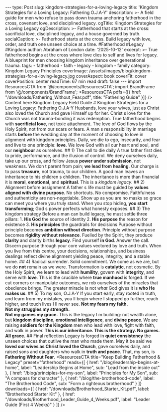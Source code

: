 --- type: Post slug: kingdom-strategies-for-a-loving-legacy title: 'Kingdom Strategies for a Loving Legacy: Fathering O.J.A-Y' description: >- A field guide for men who refuse to pass down trauma anchoring fatherhood in the cross, covenant love, and disciplined legacy. ogTitle: Kingdom Strategies for a Loving Legacy ogDescription: >- Fatherhood that starts at the cross: sacrificial love, disciplined legacy, and a house governed by truth. socialCaption: >- Fatherhood starts at the cross. Build legacy with love, order, and truth one unseen choice at a time. #Fatherhood #Legacy #Kingdom author: Abraham of London date: '2025-10-12' excerpt: >- True fatherhood begins at the cross where love dies to self and lives for legacy. A blueprint for men choosing kingdom inheritance over generational trauma. tags: - fatherhood - faith - legacy - kingdom - family category: Kingdom Legacy Principles coverImage: /assets/images/blog/kingdom-strategies-for-a-loving-legacy.jpg coverAspect: book coverFit: cover coverPosition: center readTime: 67 min read draft: false --- import ResourcesCTA from '@/components/ResourcesCTA'; import BrandFrame from '@/components/BrandFrame'; <ResourcesCTA pdfs={[{ href: "/downloads/Fathering_Without_Fear.pdf", title: "Fathering Guide" }]} /> <BrandFrame title="Legacy Tips" subtitle="Key Advice"> Content here </BrandFrame> <HeroEyebrow>Kingdom Legacy Field Guide</HeroEyebrow> # Kingdom Strategies for a Loving Legacy: Fathering O.J.A-Y <Verse cite="Ephesians 5:25"> Husbands, love your wives, just as Christ also loved the Church and gave Himself up for her. </Verse> Christ s love for the Church was not trauma-bonding it was redemption. True fatherhood begins with **sacrificial love**, not toxic attachment. The love of God flows by the Holy Spirit, not from our scars or fears. A man s responsibility in marriage starts **before** the wedding day at the moment of choosing to love in alignment with kingdom principles. <PullLine subtle> Daily, we die to ego, insecurity, and fear and live to one principle: <strong>love</strong>. </PullLine> We love God with all our heart and soul, and our **neighbour** as ourselves. <Rule /> ## 1) The call to die daily A true father first dies to pride, performance, and the illusion of control. We deny ourselves daily, take up our cross, and follow Jesus **power under submission**, not weakness. We don t parent from pain; **we lead from healing**. Our charge is to pass **treasure**, not trauma, to our children. <Verse cite="Proverbs 13:22"> A good man leaves an inheritance to his children s children. </Verse> <Note tone="key" title="Legacy lens"> The inheritance is more than financial it is <strong>moral</strong>, <strong>emotional</strong>, and <strong>spiritual</strong>. This is a <em>kingdom legacy</em>. </Note> <Rule /> ## 2) Alignment before assignment A father s life must be guided by **values aligned with divine purpose**. No shortcuts. No compromise. Faithfulness and authenticity are non-negotiable. Show up as you are no masks so grace can meet you where you truly stand. When you stop hiding, **you start transforming**; God s power perfects what honesty exposes. <Rule /> ## 3) The kingdom strategy Before a man can build legacy, he must settle three pillars: 1. **His God** the source of identity 2. **His purpose** the reason for existence 3. **His principles** the guardrails for decisions Purpose without principle becomes **ambition without direction**. Principle without purpose becomes **rigidity without relevance**. Fuelled by the Spirit, they produce **clarity** and clarity births **legacy**. <PullLine> Find yourself <strong>in God</strong>. Answer the call. Discern purpose through your core values vectored by love and truth. </PullLine> When you live from this centre, your decisions, relationships, and business dealings reflect divine alignment yielding peace, integrity, and a stable home. <Rule /> ## 4) Radical surrender. Solid commitment. We come as we are, but we do **not** remain as we were. Transformation is **catalytic**, not cosmetic. By the Holy Spirit, we learn to lead with **humility**, govern with **integrity**, and serve with **love**. This is the crucible where **true manhood** is forged. If we cut corners or manipulate outcomes, we rob ourselves of the miracles that obedience brings. The greater miracle is not _what_ God gives it is **who He makes us**. <Rule /> ## 5) To my son, O.J.A-Y If you start early, stay rooted in truth, and learn from my mistakes, you ll begin where I stopped go further, reach higher, and touch lives I ll never see. <PullLine> <strong>Not my fears my faith.</strong><br /> <strong>Not my struggles my strength.</strong><br /> <strong>Not my games my grace.</strong> </PullLine> This is the legacy I m building: not wealth alone, but **kingdom discipline**, **emotional intelligence**, and **divine peace**. We are raising **soldiers for the Kingdom** men who lead with love, fight with faith, and walk in power. <PullLine subtle> <strong>This is our inheritance. This is the strategy. No games. All grace.</strong> </PullLine> <Rule /> ## Final reflection Legacy is forged in **quiet consistency** the unseen choices that outlive the man who made them. May it be said we **loved our wives as Christ loved the Church**, gave ourselves daily, and raised sons and daughters who walk in **truth and peace**. That, my son, is **Fathering Without Fear**. <ResourcesCTA title="Keep Building Fatherhood & Legacy" preset="fatherhood" reads={[ { href: "/blog/leadership-begins-at-home", label: "Leadership Begins at Home", sub: "Lead from the inside out" }, { href: "/blog/principles-for-my-son", label: "Principles for My Son", sub: "A compass for character" }, { href: "/blog/the-brotherhood-code", label: "The Brotherhood Code", sub: "Form a righteous brotherhood" } ]} downloads={[ { href: "/downloads/Brotherhood_Starter_Kit.pdf", label: "Brotherhood Starter Kit" }, { href: "/downloads/Brotherhood_Leader_Guide_4_Weeks.pdf", label: "Leader Guide (First 4 Weeks)" } ]} /> <ShareRow text="Kingdom strategies for a loving legacy fatherhood that starts at the cross and ends in generations changed." hashtags="Fatherhood,Legacy,Kingdom,Family" />














